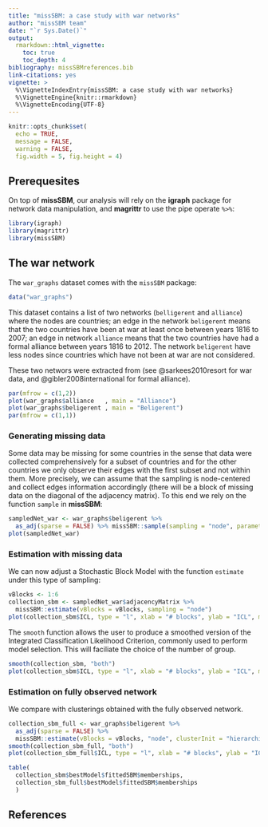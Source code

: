 ```yaml
---
title: "missSBM: a case study with war networks"
author: "missSBM team"
date: "`r Sys.Date()`"
output:
  rmarkdown::html_vignette:
    toc: true
    toc_depth: 4
bibliography: missSBMreferences.bib
link-citations: yes
vignette: >
  %\VignetteIndexEntry{missSBM: a case study with war networks}
  %\VignetteEngine{knitr::rmarkdown}
  %\VignetteEncoding{UTF-8}
---
```


```r
knitr::opts_chunk$set(
  echo = TRUE,
  message = FALSE, 
  warning = FALSE,
  fig.width = 5, fig.height = 4)
```

## Prerequesites

On top of **missSBM**, our analysis will rely on the **igraph** package for network data manipulation, and **magrittr** to use the pipe operate `%>%`:

```r
library(igraph)
library(magrittr)
library(missSBM)
```

## The war network

The `war_graphs` dataset comes with the `missSBM` package: 

```r
data("war_graphs")
```

This dataset contains a list of two networks (`belligerent` and `alliance`) where the nodes are countries; an edge in the network `beligerent` means that the two countries have been at war at least once between years 1816 to 2007; an edge in network `alliance` means that the two countries have had a formal alliance between years 1816 to 2012.  The network `beligerent` have less nodes since countries which have not been at war are not considered.

These two networs were extracted from [](http://www.correlatesofwar.org/) (see @sarkees2010resort for war data, and  @gibler2008international for formal alliance).

```r
par(mfrow = c(1,2))
plot(war_graphs$alliance   , main = "Alliance")
plot(war_graphs$beligerent , main = "Beligerent")
par(mfrow = c(1,1))
```

### Generating missing data

Some data may be missing for some countries in the sense that data were collected comprehensively for a subset of countries and for the other countries we only observe their edges with the first subset and not within them. More precisely, we can assume that the sampling is node-centered and collect edges information accordingly (there will be a block of missing data on the diagonal of the adjacency matrix). To this end we rely on the function `sample` in **missSBM**:

```r
sampledNet_war <- war_graphs$beligerent %>% 
  as_adj(sparse = FALSE) %>% missSBM::sample(sampling = "node", parameters = .8)
plot(sampledNet_war)
```

### Estimation with missing data

We can now adjust a Stochastic Block Model with the function `estimate` under this type of sampling:

```r
vBlocks <- 1:6
collection_sbm <- sampledNet_war$adjacencyMatrix %>% 
  missSBM::estimate(vBlocks = vBlocks, sampling = "node")
plot(collection_sbm$ICL, type = "l", xlab = "# blocks", ylab = "ICL", main = "raw ICL")
```

The `smooth` function allows the user to produce a smoothed version of the Integrated Classification Likelihood Criterion, commonly used to perform model selection. This will faciliate the choice of the number of group.

```r
smooth(collection_sbm, "both")
plot(collection_sbm$ICL, type = "l", xlab = "# blocks", ylab = "ICL", main = "smoothed ICL")
```

### Estimation on fully observed network

We compare with clusterings obtained with the fully observed network.

```r
collection_sbm_full <- war_graphs$beligerent %>% 
  as_adj(sparse = FALSE) %>% 
  missSBM::estimate(vBlocks = vBlocks, "node", clusterInit = "hierarchical")
smooth(collection_sbm_full, "both")
plot(collection_sbm_full$ICL, type = "l", xlab = "# blocks", ylab = "ICL", main = "smoothed ICL on fully observed Network")
```


```r
table(
  collection_sbm$bestModel$fittedSBM$memberships,
  collection_sbm_full$bestModel$fittedSBM$memberships
  )
```

<!-- ### Taking the covariates into account -->

<!-- ```{r} -->
<!-- mil = load("../inst/covmilitarypower.Rdata") -->
<!-- cbind(belmilpow,get.vertex.attribute(war_graphs$beligerent)$name) #  get military power for countries in beligerent network -->
<!-- cbind(allmilpow,get.vertex.attribute(war_graphs$alliance)$name) #  get military power for countries in alliance network -->
<!-- ``` -->

## References
